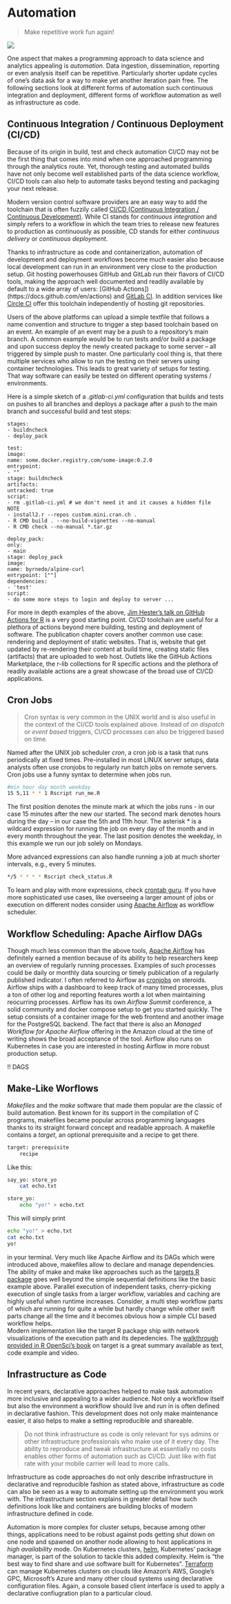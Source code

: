 # Automation

>Make repetitive work fun again!

![](images/busy.png)


One aspect that makes a programming approach to data science and analytics appealing is *automation*. Data ingestion, dissemination, reporting or even analysis itself can be repetitive. 
Particularly shorter update cycles of one's data ask for a way to make yet another iteration pain free. 
The following sections look at different forms of automation such continuous integration and deployment, different forms of workflow automation as well as infrastructure as code. 


## Continuous Integration / Continuous Deployment (CI/CD)

Because of its origin in build, test and check automation CI/CD may not be the first thing that comes into mind when one approached programming through the analytics route. Yet, thorough testing and automated builds have not only become well established parts of the data science workflow, CI/CD tools can also help to automate tasks beyond testing and packaging your next release.

Modern version control software providers are an easy way to add the toolchain that is often fuzzily called [CI/CD (Continuous Integration / Continuous Development)](https://www.atlassian.com/continuous-delivery/principles/continuous-integration-vs-delivery-vs-deployment). While CI stands for *continuous integration* and simply refers to a workflow in which the team tries to release new features to production as continuously as possible, CD stands for either *continuous delivery* or *continuous deployment*.

Thanks to infrastructure as code and containerization, automation of development and deployment workflows become much easier also because local development can run in an environment very close to the production setup.
Git hosting powerhouses GitHub and GitLab run their flavors of CI/CD tools, making the approach well documented and readily available by default to a wide array of users: [GitHub Actions])(https://docs.github.com/en/actions) and [GitLab CI](https://docs.gitlab.com/ee/ci/). In addition services like [Circle CI](https://circleci.com/) offer this toolchain independently of hosting git repositories.


Users of the above platforms can upload a simple textfile that follows a name convention and structure to trigger a step based toolchain based on an event. An example of an event may be a push to a repository's main branch. A common example would be to run tests and/or build a package and upon success deploy the newly created package to some server -- all triggered by simple push to master. One particularly cool thing is, that there multiple services who allow to run the testing on their servers using container technologies. This leads to great variety of setups for testing. That way software can easily be tested on different operating systems / environments. 

Here is a simple sketch of a *.gitlab-ci.yml* configuration that builds and tests on pushes to all branches and deploys a package after a push to the main branch and successful build and test steps: 

```
stages:
- buildncheck
- deploy_pack

test:
image:
name: some.docker.registry.com/some-image:0.2.0
entrypoint:
- ""
stage: buildncheck
artifacts:
untracked: true
script:
- rm .gitlab-ci.yml # we don't need it and it causes a hidden file NOTE
- install2.r --repos custom.mini.cran.ch .
- R CMD build . --no-build-vignettes --no-manual
- R CMD check --no-manual *.tar.gz

deploy_pack:
only: 
- main
stage: deploy_pack
image:
name: byrnedo/alpine-curl
entrypoint: [""]
dependencies:
- 'test'
script:
- do some more steps to login and deploy to server ...

```

For more in depth examples of the above, [Jim Hester's talk on GitHub Actions for R](https://www.jimhester.com/talk/2020-rsc-github-actions/) is a very good starting point.
CI/CD toolchain are useful for a plethora of actions beyond mere building, testing and deployment of software.
The publication chapter covers another common use case: rendering and deployment of static websites. 
That is, website that get updated by re-rendering their content at build time, 
creating static files (artifacts) that are uploaded to web host. 
Outlets like the GitHub Actions Marketplace, the r-lib collections for R specific actions and the plethora of readily available actions are a great showcase of the broad use of CI/CD applications. 


## Cron Jobs

>Cron syntax is very common in the UNIX world and is also useful in the context of the CI/CD tools explained above. Instead of *on dispatch* or *event based* triggers, CI/CD processes can also be triggered based on time. 


Named after the UNIX job scheduler *cron*, a cron job is a task that runs periodically at fixed times. 
Pre-installed in most LINUX server setups, data analysts often use cronjobs to regularly run batch jobs on remote servers. Cron jobs use a funny syntax to determine when jobs run. 

```sh
#min hour day month weekday
15 5,11 * * 1 Rscript run_me.R
```

The first position denotes the minute mark at which the jobs runs - in our case 15 minutes after the new our started. The second mark denotes hours during the day – in our case the 5th and 11th hour. The asterisk * is a wildcard expression for running the job on every day of the month and in every month throughout the year. The last position denotes the weekday, in this example we run our job solely on Mondays.

More advanced expressions can also handle running a job at much shorter intervals, e.g., every 5 minutes.

```sh
*/5 * * * * Rscript check_status.R
```


To learn and play with more expressions, check [crontab guru](https://crontab.guru/).
If you have more sophisticated use cases, like overseeing a larger amount of jobs or execution on different nodes consider using [Apache Airflow](https://airflow.apache.org/) as workflow scheduler. 


## Workflow Scheduling: Apache Airflow DAGs

Though much less common than the above tools, [Apache Airflow](https://airflow.apache.org/) has definitely earned a mention because of its ability to help researchers keep an overview of regularly running processes. 
Examples of such processes could be daily or monthly data sourcing or timely publication of a regularly published indicator.
I often referred to Airflow as [cronjobs](https://en.wikipedia.org/wiki/Cron) on steroids.
Airflow ships with a dashboard to keep track of many timed processes, plus a ton of other log and reporting features worth a lot when maintaining reocurring processes.
Airflow has its own *Airflow Summit* conference, a solid community and docker compose setup to get you started quickly.
The setup consists of a container image for the web frontend and another image for the PostgreSQL backend. 
The fact that there is also an *Managed Workflow for Apache Airflow* offering in the Amazon cloud at the time of writing shows the broad acceptance of the tool. 
Airflow also runs on Kubernetes in case you are interested in hosting Airflow in more robust production setup. 

!! DAGS


## Make-Like Worflows

*Makefiles* and the *make* software that made them popular are the classic of build automation. 
Best known for its support in the compilation of C programs, makefiles became  popular across programming languages thanks to its straight forward concept and readable approach. 
A makefile contains a *target*, an optional prerequisite and a recipe to get there.

```sh
target: prerequisite
    recipe
```

Like this: 

```sh
say_yo: store_yo
	cat echo.txt

store_yo: 
	echo "yo!" > echo.txt
```

This will simply print 

```sh
echo "yo!" > echo.txt
cat echo.txt
yo!
```

in your terminal. 
Very much like Apache Airflow and its DAGs which were introduced above, makefiles allow to declare and manage dependencies. 
The ability of make and make like approaches such as the [targets R package](https://CRAN.R-project.org/package=targets) goes well beyond the simple sequential definitions like the basic example above. 
Parallel execution of independent tasks, cherry-picking execution of single tasks from a larger workflow, variables and caching are highly useful when runtime increases. 
Consider, a multi step workflow parts of which are running for quite a while but hardly change while other swift parts change all the time and it becomes obvious how a simple CLI based workflow helps.  
Modern implementation like the target R package ship with network visualizations of the execution path and its depedencies. 
The [walkthrough provided in R OpenSci's book](https://books.ropensci.org/targets/walkthrough.html) on target is a great summary available as text, code example and video.  



## Infrastructure as Code


In recent years, declarative approaches helped to make task automation more inclusive and appealing to a wider audience. Not only a workflow itself but also the environment a workflow should live and run in is often defined in declarative fashion. This development does not only make maintenance easier, it also helps to make a setting reproducible and shareable. 

>Do not think infrastructure as code is only relevant for sys admins or other infrastructure professionals who make use of it every day. The ability to reproduce and tweak infrastructure at essentially no costs enables other forms of automation such as CI/CD. Just like with flat rate with your mobile carrier will lead to more calls. 

Infrastructure as code approaches do not only describe infrastructure in declarative and reproducible fashion as stated above, infrastructure as code can also be seen as a way to automate setting up the environment you work with. 
The infrastructure section explains in greater detail how such definitions look like and containers are building blocks of modern infrastructure defined in code. 

Automation is more complex for cluster setups, because among other things, applications need to be robust against pods getting shut down on one node and spawned on another node allowing to host applications in *high availability* mode. On Kubernetes clusters, [helm](https://helm.sh/), Kubernetes' package manager, is part of the solution to tackle this added complexity. Helm is "the best way to find share and use software built for Kubernetes". [Terraform](https://www.terraform.io/) can manage Kubernetes clusters on clouds like Amazon's AWS, Google's GPC, Microsoft's Azure and many other cloud systems using declarative configuration files. Again, a console based client interface is used to apply a declarative confiugration plan to a particular cloud. 






